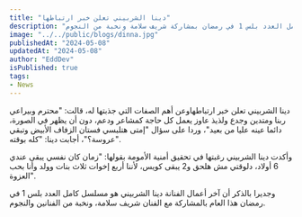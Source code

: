 ```yaml
---
title: "دينا الشربيني تعلن خبر ارتباطها"
description: "دينا الشربيني تعلن عن ارتباطها وتكشف عن صفات شريكها المثالية، وتعبر عن رغبتها في تحقيق أمنية الأمومة، وآخر أعمالها مسلسل كامل العدد بلس 1 في رمضان بمشاركة شريف سلامة ونخبة من النجوم."
image: "../../public/blogs/dinna.jpg"
publishedAt: "2024-05-08"
updatedAt: "2024-05-08"
author: "EddDev"
isPublished: true
tags:
- News
---
```


دينا الشربيني تعلن خبر ارتباطهاوعن أهم الصفات التي جذبتها له، قالت: "محترم وبيراعي ربنا ومتدين وجدع ولذيذ عاوز يعمل كل حاجة كمشاعر ودعم، دون أن يظهر في الصورة، دائما عينه عليا من بعيد"، وردا على سؤال "إمتى هتلبسي فستان الزفاف الأبيض وتبقي عروسة؟"، أجابت دينا: "كله بوقته".

وأكدت دينا الشربيني رغبتها في تحقيق أمنية الأمومة بقولها: "زمان كان نفسي يبقى عندي 6 أولاد، دلوقتي مش هلحق و2 يبقى كويس، لأننا أربع إخوات ثلاث بنات وولد وأنا بحب العزوة".

وجديرا بالذكر أن آخر أعمال الفنانة دينا الشربيني هو مسلسل كامل العدد بلس 1 في رمضان هذا العام بالمشاركة مع الفنان شريف سلامة، ونخبة من الفنانين والنجوم.

